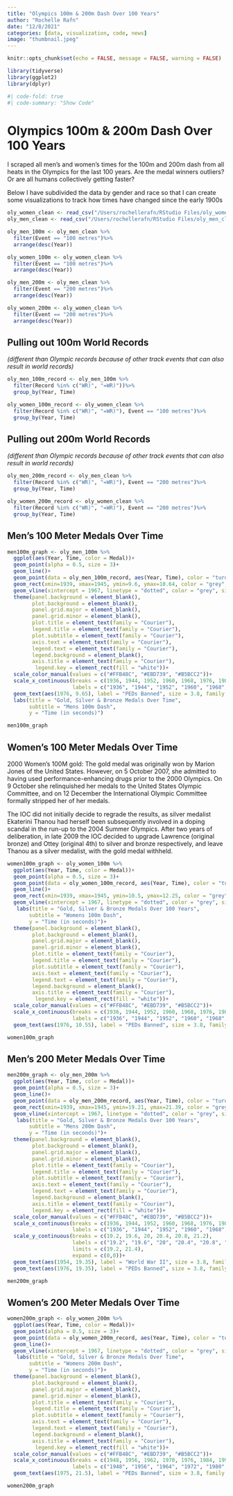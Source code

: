 ```yaml
---
title: "Olympics 100m & 200m Dash Over 100 Years"
author: "Rochelle Rafn"
date: "12/8/2021"
categories: [data, visualization, code, news]
image: "thumbnail.jpeg"
---
```


```r
knitr::opts_chunk$set(echo = FALSE, message = FALSE, warning = FALSE)

library(tidyverse)
library(ggplot2)
library(dplyr)
```


```r
#| code-fold: true
#| code-summary: "Show Code"
```

# Olympics 100m & 200m Dash Over 100 Years

I scraped all men's and women's times for the 100m and 200m dash from all heats in the Olympics for the last 100 years. Are the medal winners outliers? Or are all humans collectively getting faster? 

Below I have subdivided the data by gender and race so that I can create some visualizations to track how times have changed since the early 1900s

```r
oly_women_clean <- read_csv("/Users/rochellerafn/RStudio Files/oly_women_clean.csv")
oly_men_clean <- read_csv("/Users/rochellerafn/RStudio Files/oly_men_clean.csv")

oly_men_100m <- oly_men_clean %>%
  filter(Event == "100 metres")%>%
  arrange(desc(Year))

oly_women_100m <- oly_women_clean %>%
  filter(Event == "100 metres")%>%
  arrange(desc(Year))

oly_men_200m <- oly_men_clean %>%
  filter(Event == "200 metres")%>%
  arrange(desc(Year))

oly_women_200m <- oly_women_clean %>%
  filter(Event == "200 metres")%>%
  arrange(desc(Year))
```


## Pulling out 100m World Records 

_(different than Olympic records because of other track events that can also result in world records)_

```r
oly_men_100m_record <- oly_men_100m %>%
  filter(Record %in% c("WR)", "=WR)"))%>%
  group_by(Year, Time)

oly_women_100m_record <- oly_women_clean %>%
  filter(Record %in% c("WR)", "=WR)"), Event == "100 metres")%>%
  group_by(Year, Time)
```


## Pulling out 200m World Records 

_(different than Olympic records because of other track events that can also result in world records)_

```r
oly_men_200m_record <- oly_men_clean %>%
  filter(Record %in% c("WR)", "=WR)"), Event == "200 metres")%>%
  group_by(Year, Time)

oly_women_200m_record <- oly_women_clean %>%
  filter(Record %in% c("WR)", "=WR)"), Event == "200 metres")%>%
  group_by(Year, Time)
```


## Men's 100 Meter Medals Over Time

```r
men100m_graph <- oly_men_100m %>%
  ggplot(aes(Year, Time, color = Medal))+
  geom_point(alpha = 0.5, size = 3)+
  geom_line()+
  geom_point(data = oly_men_100m_record, aes(Year, Time), color = "turquoise", size = 3, alpha = 0.5)+
  geom_rect(xmin=1939, xmax=1945, ymin=9.6, ymax=10.64, color = "grey", linetype = "dotted", alpha = 0)+
  geom_vline(xintercept = 1967, linetype = "dotted", color = "grey", size = 0.75)+
  theme(panel.background = element_blank(),
        plot.background = element_blank(),
        panel.grid.major = element_blank(),
        panel.grid.minor = element_blank(),
        plot.title = element_text(family = "Courier"),
        legend.title = element_text(family = "Courier"),
        plot.subtitle = element_text(family = "Courier"),
        axis.text = element_text(family = "Courier"),
        legend.text = element_text(family = "Courier"),
        legend.background = element_blank(),
        axis.title = element_text(family = "Courier"),
         legend.key = element_rect(fill = "white"))+
  scale_color_manual(values = c("#FFB48C", "#EBD739", "#B5BCC2"))+
  scale_x_continuous(breaks = c(1936, 1944, 1952, 1960, 1968, 1976, 1984, 1992, 2000, 2008, 2016),
                     labels = c("1936", "1944", "1952", "1960", "1968", "1976", "1984", "1992", "2000", "2008", "2016"))+
  geom_text(aes(1976, 9.65), label = "PEDs Banned", size = 3.8, family = "Courier", color = "grey")+
  labs(title = "Gold, Silver & Bronze Medals Over Time",
       subtitle = "Mens 100m Dash",
       y = "Time (in seconds)")

men100m_graph
```


## Women's 100 Meter Medals Over Time

2000 Women's 100M gold: The gold medal was originally won by Marion Jones of the United States. However, on 5 October 2007, she admitted to having used performance-enhancing drugs prior to the 2000 Olympics. On 9 October she relinquished her medals to the United States Olympic Committee, and on 12 December the International Olympic Committee formally stripped her of her medals.

The IOC did not initially decide to regrade the results, as silver medalist Ekaterini Thanou had herself been subsequently involved in a doping scandal in the run-up to the 2004 Summer Olympics. After two years of deliberation, in late 2009 the IOC decided to upgrade Lawrence (original bronze) and Ottey (original 4th) to silver and bronze respectively, and leave Thanou as a silver medalist, with the gold medal withheld.

```r
women100m_graph <- oly_women_100m %>%
  ggplot(aes(Year, Time, color = Medal))+
  geom_point(alpha = 0.5, size = 3)+
  geom_point(data = oly_women_100m_record, aes(Year, Time), color = "turquoise", size = 3, alpha = 0.5)+
  geom_line()+
  geom_rect(xmin=1939, xmax=1945, ymin=10.5, ymax=12.25, color = "grey", linetype = "dotted", alpha = 0)+
  geom_vline(xintercept = 1967, linetype = "dotted", color = "grey", size = 0.75)+
   labs(title = "Gold, Silver & Bronze Medals Over 100 Years",
       subtitle = "Womens 100m Dash",
       y = "Time (in seconds)")+
  theme(panel.background = element_blank(),
        plot.background = element_blank(),
        panel.grid.major = element_blank(),
        panel.grid.minor = element_blank(),
        plot.title = element_text(family = "Courier"),
        legend.title = element_text(family = "Courier"),
        plot.subtitle = element_text(family = "Courier"),
        axis.text = element_text(family = "Courier"),
        legend.text = element_text(family = "Courier"),
        legend.background = element_blank(),
        axis.title = element_text(family = "Courier"),
         legend.key = element_rect(fill = "white"))+
  scale_color_manual(values = c("#FFB48C", "#EBD739", "#B5BCC2"))+
  scale_x_continuous(breaks = c(1936, 1944, 1952, 1960, 1968, 1976, 1984, 1992, 2000, 2008, 2016),
                     labels = c("1936", "1944", "1952", "1960", "1968", "1976", "1984", "1992", "2000", "2008", "2016"))+
  geom_text(aes(1976, 10.55), label = "PEDs Banned", size = 3.8, family = "Courier", color = "grey")

women100m_graph
```


## Men's 200 Meter Medals Over Time

```r
men200m_graph <- oly_men_200m %>%
  ggplot(aes(Year, Time, color = Medal))+
  geom_point(alpha = 0.5, size = 3)+
  geom_line()+
  geom_point(data = oly_men_200m_record, aes(Year, Time), color = "turquoise", size = 3, alpha = 0.5)+
  geom_rect(xmin=1939, xmax=1945, ymin=19.21, ymax=21.39, color = "grey", linetype = "dotted", alpha = 0)+
  geom_vline(xintercept = 1967, linetype = "dotted", color = "grey", size = 0.75)+
   labs(title = "Gold, Silver & Bronze Medals Over 100 Years",
       subtitle = "Mens 200m Dash",
       y = "Time (in seconds)")+
  theme(panel.background = element_blank(),
        plot.background = element_blank(),
        panel.grid.major = element_blank(),
        panel.grid.minor = element_blank(),
        plot.title = element_text(family = "Courier"),
        legend.title = element_text(family = "Courier"),
        plot.subtitle = element_text(family = "Courier"),
        axis.text = element_text(family = "Courier"),
        legend.text = element_text(family = "Courier"),
        legend.background = element_blank(),
        axis.title = element_text(family = "Courier"),
        legend.key = element_rect(fill = "white"))+
  scale_color_manual(values = c("#FFB48C", "#EBD739", "#B5BCC2"))+
  scale_x_continuous(breaks = c(1936, 1944, 1952, 1960, 1968, 1976, 1984, 1992, 2000, 2008, 2016),
                     labels = c("1936", "1944", "1952", "1960", "1968", "1976", "1984", "1992", "2000", "2008", "2016"))+
  scale_y_continuous(breaks = c(19.2, 19.6, 20, 20.4, 20.8, 21.2),
                     labels = c("19.2", "19.6", "20", "20.4", "20.8", "21.2"),
                     limits = c(19.2, 21.4),
                     expand = c(0,0))+
  geom_text(aes(1954, 19.35), label = "World War II", size = 3.8, family = "Courier", color = "grey")+
  geom_text(aes(1976, 19.35), label = "PEDs Banned", size = 3.8, family = "Courier", color = "grey")

men200m_graph
```


## Women's 200 Meter Medals Over Time

```r
women200m_graph <- oly_women_200m %>%
  ggplot(aes(Year, Time, color = Medal))+
  geom_point(alpha = 0.5, size = 3)+
  geom_point(data = oly_women_200m_record, aes(Year, Time), color = "turquoise", size = 3, alpha = 0.5)+
  geom_line()+
  geom_vline(xintercept = 1967, linetype = "dotted", color = "grey", size = 0.75)+
   labs(title = "Gold, Silver & Bronze Medals Over Time",
       subtitle = "Womens 200m Dash",
       y = "Time (in seconds)")+
  theme(panel.background = element_blank(),
        plot.background = element_blank(),
        panel.grid.major = element_blank(),
        panel.grid.minor = element_blank(),
        plot.title = element_text(family = "Courier"),
        legend.title = element_text(family = "Courier"),
        plot.subtitle = element_text(family = "Courier"),
        axis.text = element_text(family = "Courier"),
        legend.text = element_text(family = "Courier"),
        legend.background = element_blank(),
        axis.title = element_text(family = "Courier"),
         legend.key = element_rect(fill = "white"))+
  scale_color_manual(values = c("#FFB48C", "#EBD739", "#B5BCC2"))+
  scale_x_continuous(breaks = c(1948, 1956, 1962, 1970, 1976, 1984, 1992, 2000, 2008, 2016),
                     labels = c("1948", "1956", "1964", "1972", "1980", "1988", "1996", "2004", "2012", "2020"))+
  geom_text(aes(1975, 21.5), label = "PEDs Banned", size = 3.8, family = "Courier", color = "grey")

women200m_graph
```
